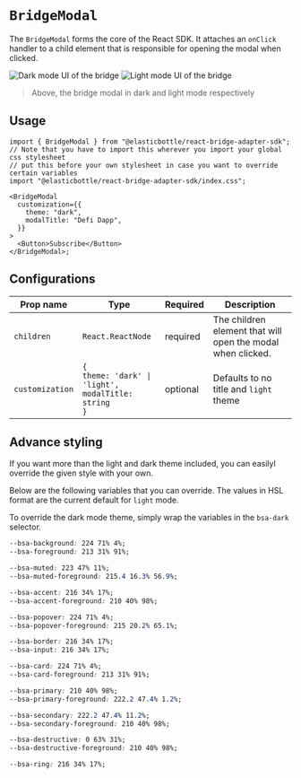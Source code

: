 
# `BridgeModal`

The `BridgeModal` forms the core of the React SDK. It attaches an `onClick` handler to a child element that is responsible for opening the modal when clicked.

<div
  style={{
    width: "100%",
    display: "flex",
    justifyContent: "space-around",
    paddingTop: "1.5rem",
  }}
>
  <Image
    src="/assets/dark-mode.png"
    alt="Dark mode UI of the bridge"
    style={{ width: "100%", marginTop: "1rem" }}
    width={1190}
    height={900}
  />
  <Image
    src="/assets/light-mode.png"
    alt="Light mode UI of the bridge"
    style={{ width: "100%" }}
    width={1190}
    height={900}
  />
</div>

> Above, the bridge modal in dark and light mode respectively

## Usage

```tsx
import { BridgeModal } from "@elasticbottle/react-bridge-adapter-sdk";
// Note that you have to import this wherever you import your global css stylesheet
// put this before your own stylesheet in case you want to override certain variables
import "@elasticbottle/react-bridge-adapter-sdk/index.css";

<BridgeModal
  customization={{
    theme: "dark",
    modalTitle: "Defi Dapp",
  }}
>
  <Button>Subscribe</Button>
</BridgeModal>;
```

## Configurations

| Prop name       | Type                                                                      | Required | Description                                                 |
| --------------- | ------------------------------------------------------------------------- | -------- | ----------------------------------------------------------- |
| `children`      | `React.ReactNode`                                                         | required | The children element that will open the modal when clicked. |
| `customization` | `{` <br/> `theme: 'dark' \| 'light',` <br/> `modalTitle: string`<br/> `}` | optional | Defaults to no title and `light` theme                      |

## Advance styling

If you want more than the light and dark theme included, you can easilyl override the given style with your own.

Below are the following variables that you can override. The values in HSL format are the current default for `light` mode.

To override the dark mode theme, simply wrap the variables in the `bsa-dark` selector.

```css
--bsa-background: 224 71% 4%;
--bsa-foreground: 213 31% 91%;

--bsa-muted: 223 47% 11%;
--bsa-muted-foreground: 215.4 16.3% 56.9%;

--bsa-accent: 216 34% 17%;
--bsa-accent-foreground: 210 40% 98%;

--bsa-popover: 224 71% 4%;
--bsa-popover-foreground: 215 20.2% 65.1%;

--bsa-border: 216 34% 17%;
--bsa-input: 216 34% 17%;

--bsa-card: 224 71% 4%;
--bsa-card-foreground: 213 31% 91%;

--bsa-primary: 210 40% 98%;
--bsa-primary-foreground: 222.2 47.4% 1.2%;

--bsa-secondary: 222.2 47.4% 11.2%;
--bsa-secondary-foreground: 210 40% 98%;

--bsa-destructive: 0 63% 31%;
--bsa-destructive-foreground: 210 40% 98%;

--bsa-ring: 216 34% 17%;
```
